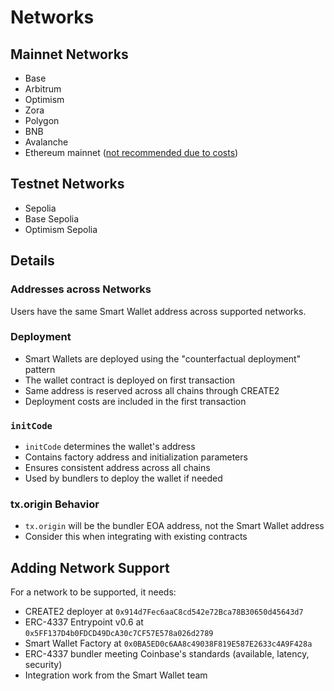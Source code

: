 # Networks

## Mainnet Networks
- Base
- Arbitrum
- Optimism
- Zora 
- Polygon 
- BNB
- Avalanche
- Ethereum mainnet ([not recommended due to costs](/faq/why-does-it-cost-more-on-ethereum-l1))

## Testnet Networks
- Sepolia 
- Base Sepolia
- Optimism Sepolia

## Details

### Addresses across Networks
Users have the same Smart Wallet address across supported networks.

### Deployment
- Smart Wallets are deployed using the "counterfactual deployment" pattern
- The wallet contract is deployed on first transaction
- Same address is reserved across all chains through CREATE2
- Deployment costs are included in the first transaction

### `initCode`
- `initCode` determines the wallet's address
- Contains factory address and initialization parameters
- Ensures consistent address across all chains
- Used by bundlers to deploy the wallet if needed

### tx.origin Behavior
- `tx.origin` will be the bundler EOA address, not the Smart Wallet address
- Consider this when integrating with existing contracts

## Adding Network Support

For a network to be supported, it needs:

- CREATE2 deployer at `0x914d7Fec6aaC8cd542e72Bca78B30650d45643d7`
- ERC-4337 Entrypoint v0.6 at `0x5FF137D4b0FDCD49DcA30c7CF57E578a026d2789` 
- Smart Wallet Factory at `0x0BA5ED0c6AA8c49038F819E587E2633c4A9F428a`
- ERC-4337 bundler meeting Coinbase's standards (available, latency, security)
- Integration work from the Smart Wallet team